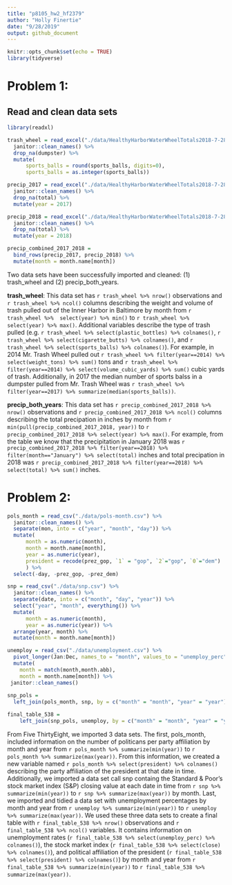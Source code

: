 ```yaml
---
title: "p8105_hw2_hf2379"
author: "Holly Finertie"
date: "9/28/2019"
output: github_document
---
```


```r
knitr::opts_chunk$set(echo = TRUE)
library(tidyverse)
```

# Problem 1: 

## Read and clean data sets

```r
library(readxl)

trash_wheel = read_excel("./data/HealthyHarborWaterWheelTotals2018-7-28.xlsx", 1, range = "A2:N338") %>% 
  janitor::clean_names() %>% 
  drop_na(dumpster) %>% 
  mutate(
      sports_balls = round(sports_balls, digits=0), 
      sports_balls = as.integer(sports_balls))

precip_2017 = read_excel("./data/HealthyHarborWaterWheelTotals2018-7-28.xlsx", 4, range = "A2:B14") %>% 
  janitor::clean_names() %>% 
  drop_na(total) %>% 
  mutate(year = 2017)

precip_2018 = read_excel("./data/HealthyHarborWaterWheelTotals2018-7-28.xlsx", 3, range = "A2:B14") %>% 
  janitor::clean_names() %>% 
  drop_na(total) %>% 
  mutate(year = 2018)

precip_combined_2017_2018 = 
  bind_rows(precip_2017, precip_2018) %>% 
  mutate(month = month.name[month])
```

Two data sets have been successfully imported and cleaned: (1) trash_wheel and (2) precip_both_years. 


**trash_wheel**: This data set has `r trash_wheel %>% nrow()` observations and `r trash_wheel %>% ncol()` columns describing the weight and volume of trash pulled out of the Inner Harbor in Baltimore by month from `r trash_wheel %>%  select(year) %>% min()` to `r trash_wheel %>% select(year) %>% max()`. Additional variables describe the type of trash pulled (e.g. `r trash_wheel %>% select(plastic_bottles) %>% colnames()`, `r trash_wheel %>% select(cigarette_butts) %>% colnames()`, and `r trash_wheel %>% select(sports_balls) %>% colnames()`). For example, in 2014 Mr. Trash Wheel pulled out `r trash_wheel %>% filter(year==2014) %>% select(weight_tons) %>% sum()` tons and `r trash_wheel %>% filter(year==2014) %>% select(volume_cubic_yards) %>% sum()` cubic yards of trash. Additionally, in 2017 the median number of sports balss in a dumpster pulled from Mr. Trash Wheel was `r trash_wheel %>% filter(year==2017) %>% summarize(median(sports_balls))`. 

**precip_both_years**: This data set has `r precip_combined_2017_2018 %>% nrow()` observations and `r precip_combined_2017_2018 %>% ncol()` columns describing the total precipation in inches by month from `r min(pull(precip_combined_2017_2018, year))` to `r precip_combined_2017_2018 %>% select(year) %>% max()`. For example, from the table we know that the precipitation in January 2018 was `r precip_combined_2017_2018 %>% filter(year==2018) %>% filter(month=="January") %>% select(total)` inches and total precipation in 2018 was `r precip_combined_2017_2018 %>% filter(year==2018) %>% select(total) %>% sum()`
inches. 


# Problem 2: 

```r
pols_month = read_csv("./data/pols-month.csv") %>% 
  janitor::clean_names() %>% 
  separate(mon, into = c("year", "month", "day")) %>% 
  mutate(
      month = as.numeric(month),
      month = month.name[month],
      year = as.numeric(year),
      president = recode(prez_gop, `1` = "gop", `2`="gop", `0`="dem")
      ) %>% 
  select(-day, -prez_gop, -prez_dem)

snp = read_csv("./data/snp.csv") %>% 
  janitor::clean_names() %>% 
  separate(date, into = c("month", "day", "year")) %>% 
  select("year", "month", everything()) %>% 
  mutate(
      month = as.numeric(month),
      year = as.numeric(year)) %>% 
  arrange(year, month) %>% 
  mutate(month = month.name[month])

unemploy = read_csv("./data/unemployment.csv") %>% 
  pivot_longer(Jan:Dec, names_to = "month", values_to = "unemploy_perc") %>% 
  mutate(
    month = match(month,month.abb),
    month = month.name[month]) %>% 
 janitor::clean_names()
    
snp_pols = 
  left_join(pols_month, snp, by = c("month" = "month", "year" = "year"))

final_table_538 = 
    left_join(snp_pols, unemploy, by = c("month" = "month", "year" = "year"))
```

From Five ThirtyEight, we imported 3 data sets. The first, pols_month, included information on the number of politicans per party affiliation by month and year from `r pols_month %>% summarize(min(year))` to `r pols_month %>% summarize(max(year))`. From this information, we created a new variable named `r pols_month %>% select(president) %>% colnames()` describing the party affiliation of the president at that date in time. Additionally, we imported a data set call snp containg the Standard & Poor’s stock market index (S&P) closing value at each date in time from `r snp %>% summarize(min(year))` to `r snp %>% summarize(max(year))` by month.  Last, we imported and tidied a data set with unemployment percentages by month and year from `r unemploy %>% summarize(min(year))` to `r unemploy %>% summarize(max(year))`. We used these three data sets to create a final table with `r final_table_538 %>% nrow()` observations and `r final_table_538 %>% ncol()` variables. It contains information on unemployment rates (`r final_table_538 %>% select(unemploy_perc) %>% colnames()`), the stock market index (`r final_table_538 %>% select(close) %>% colnames()`), and political affiliation of the president (`r final_table_538 %>% select(president) %>% colnames()`) by month and year from `r final_table_538 %>% summarize(min(year))` to `r final_table_538 %>% summarize(max(year))`. 





